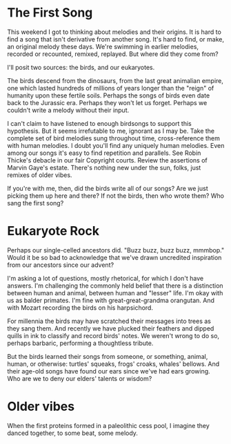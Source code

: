 # The First Song

This weekend I got to thinking about melodies and their origins. It is hard to find a song that isn't derivative from another song. It's hard to find, or make, an original melody these days. We're swimming in earlier melodies, recorded or recounted, remixed, replayed. But where did they come from?

I'll posit two sources: the birds, and our eukaryotes.

The birds descend from the dinosaurs, from the last great animalian empire, one which lasted hundreds of millions of years longer than the "reign" of humanity upon these fertile soils. Perhaps the songs of birds even date back to the Jurassic era. Perhaps they won't let us forget. Perhaps we couldn't  write a melody without their input.

I can't claim to have listened to enough birdsongs to support this hypothesis. But it seems irrefutable to me, ignorant as I may be. Take the complete set of bird melodies sung throughout time, cross-reference them with human melodies. I doubt you'll find any uniquely human melodies. Even among our songs it's easy to find repetition and parallels. See Robin Thicke's debacle in our fair Copyright courts. Review the assertions of Marvin Gaye's estate. There's nothing new under the sun, folks, just remixes of older vibes.

If you're with me, then, did the birds write all of our songs? Are we just picking them up here and there? If not the birds, then who wrote them? Who sang the first song?

# Eukaryote Rock
Perhaps our single-celled ancestors did. "Buzz buzz, buzz buzz, mmmbop." Would it be so bad to acknowledge that we've drawn uncredited inspiration from our ancestors since our advent?

I'm asking a lot of questions, mostly rhetorical, for which I don't have answers. I'm challenging the commonly held belief that there is a distinction between human and animal, between human and "lesser" life. I'm okay with us as balder primates. I'm fine with great-great-grandma orangutan. And with Mozart recording the birds on his harpsichord.

For millennia the birds may have scratched their messages into trees as they sang them. And recently we have plucked their feathers and dipped quills in ink to classify and record birds' notes. We weren't wrong to do so, perhaps barbaric, performing a thoughtless tribute.

But the birds learned their songs from someone, or something, animal, human, or otherwise: turtles' squeaks, frogs' croaks, whales' bellows. And their age-old songs have found our ears since we've had ears growing. Who are we to deny our elders' talents or wisdom?

# Older vibes

When the first proteins formed in a paleolithic cess pool, I imagine they danced together, to some beat, some melody.